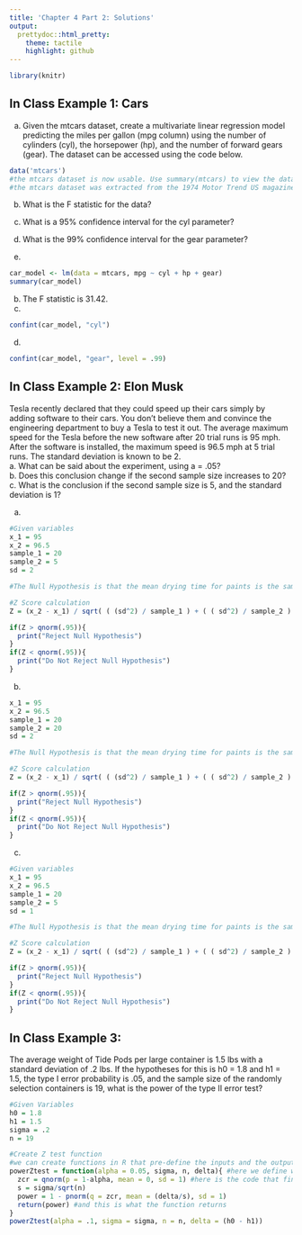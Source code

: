 ```yaml
---
title: 'Chapter 4 Part 2: Solutions'
output:
  prettydoc::html_pretty:
    theme: tactile
    highlight: github
---
```



```r
library(knitr)
```

## In Class Example 1: Cars

a. Given the mtcars dataset, create a multivariate linear regression model predicting the miles per gallon (mpg column) using the number of cylinders (cyl), the horsepower (hp), and the number of forward gears (gear). The dataset can be accessed using the code below.
```r
data('mtcars')
#the mtcars dataset is now usable. Use summary(mtcars) to view the data
#the mtcars dataset was extracted from the 1974 Motor Trend US magazine, and comprises fuel consumption and 10 aspects of automobile design and performance for 32 automobiles (1973–74 models)
```

b. What is the F statistic for the data?
c. What is a 95% confidence interval for the cyl parameter?
d. What is the 99% confidence interval for the gear parameter?
  
  
  
a.  
  
```r
car_model <- lm(data = mtcars, mpg ~ cyl + hp + gear)
summary(car_model)
```
  
b. The F statistic is 31.42.  
c. 

```r
confint(car_model, "cyl")
```
  
d.
```r
confint(car_model, "gear", level = .99)
```
  

## In Class Example 2: Elon Musk

Tesla recently declared that they could speed up their cars simply by adding software to their cars. You don't believe them and convince the engineering department to buy a Tesla to test it out. The average maximum speed for the Tesla before the new software after 20 trial runs is 95 mph. After the software is installed, the maximum speed is 96.5 mph at 5 trial runs. The standard deviation is known to be 2.  
a. What can be said about the experiment, using a = .05?  
b. Does this conclusion change if the second sample size increases to 20?
c. What is the conclusion if the second sample size is 5, and the standard deviation is 1?

  
  
a.

```r
#Given variables
x_1 = 95
x_2 = 96.5
sample_1 = 20
sample_2 = 5
sd = 2

#The Null Hypothesis is that the mean drying time for paints is the same

#Z Score calculation
Z = (x_2 - x_1) / sqrt( ( (sd^2) / sample_1 ) + ( ( sd^2) / sample_2 ) )

if(Z > qnorm(.95)){
  print("Reject Null Hypothesis")
}
if(Z < qnorm(.95)){
  print("Do Not Reject Null Hypothesis")
}
```

b.

```r
x_1 = 95
x_2 = 96.5
sample_1 = 20
sample_2 = 20
sd = 2

#The Null Hypothesis is that the mean drying time for paints is the same

#Z Score calculation
Z = (x_2 - x_1) / sqrt( ( (sd^2) / sample_1 ) + ( ( sd^2) / sample_2 ) )

if(Z > qnorm(.95)){
  print("Reject Null Hypothesis")
}
if(Z < qnorm(.95)){
  print("Do Not Reject Null Hypothesis")
}
```

c.  


```r
#Given variables
x_1 = 95
x_2 = 96.5
sample_1 = 20
sample_2 = 5
sd = 1

#The Null Hypothesis is that the mean drying time for paints is the same

#Z Score calculation
Z = (x_2 - x_1) / sqrt( ( (sd^2) / sample_1 ) + ( ( sd^2) / sample_2 ) )

if(Z > qnorm(.95)){
  print("Reject Null Hypothesis")
}
if(Z < qnorm(.95)){
  print("Do Not Reject Null Hypothesis")
}
```
  
## In Class Example 3:
  
The average weight of Tide Pods per large container is 1.5 lbs with a standard deviation of .2 lbs. If the hypotheses for this is h0 = 1.8 and h1 = 1.5, the type I error probability is .05, and the sample size of the randomly selection containers is 19, what is the power of the type II error test?

```r
#Given Variables
h0 = 1.8
h1 = 1.5
sigma = .2
n = 19

#Create Z test function
#we can create functions in R that pre-define the inputs and the outputs
powerZtest = function(alpha = 0.05, sigma, n, delta){ #here we define what the user will need to input to use our function
  zcr = qnorm(p = 1-alpha, mean = 0, sd = 1) #here is the code that finds the power of a Z test
  s = sigma/sqrt(n)
  power = 1 - pnorm(q = zcr, mean = (delta/s), sd = 1)
  return(power) #and this is what the function returns
}
powerZtest(alpha = .1, sigma = sigma, n = n, delta = (h0 - h1))
```

